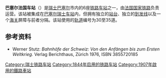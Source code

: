 {{noteTA
|G1=Railway}}
{{Infobox station
|image=Basel SNCF 001.JPG
|Pays={{SUI}}
|Ville=[[巴塞尔|巴塞尔]]
|Arrond=
|address=
|opened=1844年
|operator=[[法国国家铁路|法国国家铁路]]
|Services=
|tracks=5
|passengers=
}}

'''巴塞尔法国车站'''（{{lang-fr|Gare de Bâle SNCF}}）是[[瑞士|瑞士]][[巴塞尔|巴塞尔]]市内的6座[[铁路车站|铁路车站]]之一，由[[法国国家铁路|法国国家铁路]]负责运营。该站被集成在[[巴塞尔瑞士车站|巴塞尔瑞士车站]]内，但拥有独立的[[站台|站台]]、独立的[[到发线|到发线]]以及一个[[海关|海关]]屏障与前者分隔。该站使用的[[轨道|轨道]]编号为30至35道。

==参考资料==
* Werner Stutz: ''Bahnhöfe der Schweiz: Von den Anfängen bis zum Ersten Weltkrieg.'' Verlag Berichthaus, Zürich 1976, ISBN 3855720185

{{铁路小作品}}

[[Category:瑞士铁路车站|Category:瑞士铁路车站]]
[[Category:1844年启用的铁路车站|Category:1844年启用的铁路车站]]
[[Category:1907年啟用的鐵路車站|Category:1907年啟用的鐵路車站]]